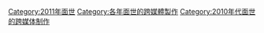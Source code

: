 [[Category:2011年面世|Category:2011年面世]]
[[Category:各年面世的跨媒體製作|Category:各年面世的跨媒體製作]]
[[Category:2010年代面世的跨媒体制作|Category:2010年代面世的跨媒体制作]]